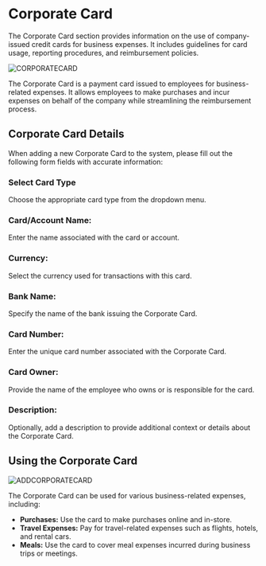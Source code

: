 # Corporate Card

The Corporate Card section provides information on the use of company-issued credit 
cards for business expenses. It includes guidelines for card usage, reporting 
procedures, and reimbursement policies. 

![CORPORATECARD](../image/CORPORATECARD.png)


The Corporate Card is a payment card issued to employees for business-related expenses. It allows employees to make purchases and incur expenses on behalf of the company while streamlining the reimbursement process.

## Corporate Card Details

When adding a new Corporate Card to the system, please fill out the following form fields with accurate information:

### Select Card Type
 Choose the appropriate card type from the dropdown menu.
### Card/Account Name:
 Enter the name associated with the card or account.
### Currency: 
Select the currency used for transactions with this card.
### Bank Name: 
Specify the name of the bank issuing the Corporate Card.
### Card Number:
 Enter the unique card number associated with the Corporate Card.
### Card Owner: 
Provide the name of the employee who owns or is responsible for the card.
### Description:
 Optionally, add a description to provide additional context or details about the Corporate Card.

## Using the Corporate Card

![ADDCORPORATECARD](../image/ADDCORPORATECARD.png)


The Corporate Card can be used for various business-related expenses, including:

- **Purchases:** Use the card to make purchases online and in-store.
- **Travel Expenses:** Pay for travel-related expenses such as flights, hotels, and rental cars.
- **Meals:** Use the card to cover meal expenses incurred during business trips or meetings.
